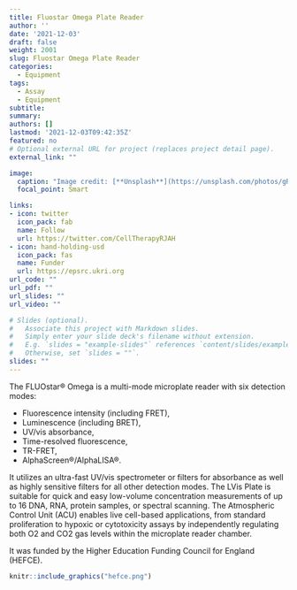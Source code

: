 ```yaml
---
title: Fluostar Omega Plate Reader
author: ''
date: '2021-12-03'
draft: false
weight: 2001
slug: Fluostar Omega Plate Reader
categories:
  - Equipment
tags:
  - Assay
  - Equipment
subtitle:
summary: 
authors: []
lastmod: '2021-12-03T09:42:35Z'
featured: no
# Optional external URL for project (replaces project detail page).
external_link: ""

image:
  caption: "Image credit: [**Unsplash**](https://unsplash.com/photos/gRTzhQsiVG0)"
  focal_point: Smart

links:
- icon: twitter
  icon_pack: fab
  name: Follow
  url: https://twitter.com/CellTherapyRJAH
- icon: hand-holding-usd
  icon_pack: fas
  name: Funder
  url: https://epsrc.ukri.org
url_code: ""
url_pdf: ""
url_slides: ""
url_video: ""

# Slides (optional).
#   Associate this project with Markdown slides.
#   Simply enter your slide deck's filename without extension.
#   E.g. `slides = "example-slides"` references `content/slides/example-slides.md`.
#   Otherwise, set `slides = ""`.
slides: ""
---
```

The FLUOstar® Omega is a multi-mode microplate reader with six detection modes:

  -   Fluorescence intensity (including FRET), 
  -   Luminescence (including BRET), 
  -   UV/vis absorbance, 
  -   Time-resolved fluorescence, 
  -   TR-FRET, 
  -   AlphaScreen®/AlphaLISA®.
  
It utilizes an ultra-fast UV/vis spectrometer or filters for absorbance as well as
highly sensitive filters for all other detection modes. The LVis Plate is suitable for
quick and easy low-volume concentration measurements of up to 16 DNA, RNA, protein
samples, or spectral scanning. The Atmospheric Control Unit (ACU) enables live
cell-based applications, from standard proliferation to hypoxic or cytotoxicity assays
by independently regulating both O2 and CO2 gas levels within the microplate reader
chamber.

It was funded by the Higher Education Funding Council for England (HEFCE).

```r
knitr::include_graphics("hefce.png")
```

